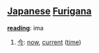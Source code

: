 == [[Japanese]] [[Furigana]] ==                             

'''[[reading]]''': ima

# [[今]]: [[now]], [[current]] ([[time]])